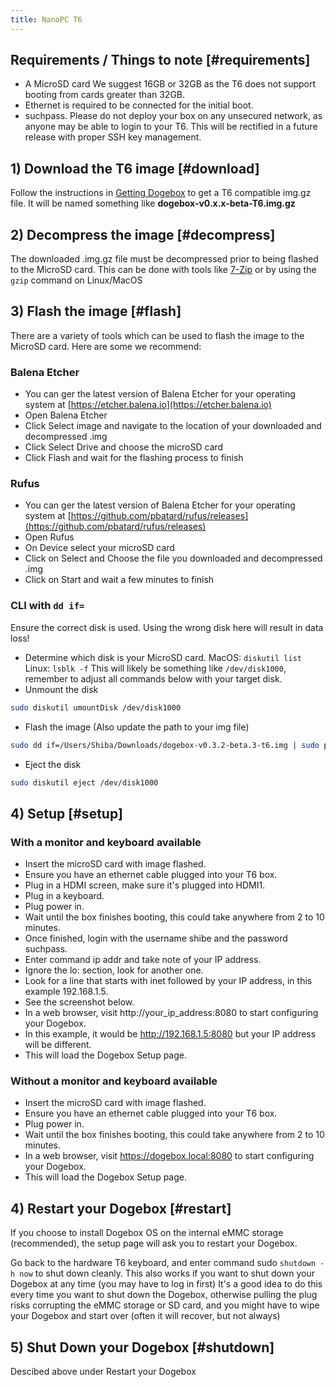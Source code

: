 ```yaml
---
title: NanoPC T6
---
```


## Requirements / Things to note [#requirements]

- A MicroSD card
We suggest 16GB or 32GB as the T6 does not support booting from cards greater than 32GB.
- Ethernet is required to be connected for the initial boot.
-  suchpass. Please do not deploy your box on any unsecured network, as anyone may be able to login to your T6. This will be rectified in a future release with proper SSH key management.

## 1) Download the T6 image [#download]
Follow the instructions in [Getting Dogebox](/docs/usage/getting-dogebox) to get a T6 compatible img.gz file.
It will be named something like   **dogebox-v0.x.x-beta-T6.img.gz**

## 2) Decompress the image [#decompress]
The downloaded .img.gz file must be decompressed prior to being flashed to the MicroSD card. This can be done with tools like [7-Zip](https://www.7-zip.org) or by using the `gzip` command on Linux/MacOS

## 3) Flash the image [#flash]
There are a variety of tools which can be used to flash the image to the MicroSD card. Here are some we recommend:
### Balena Etcher
- You can ger the latest version of Balena Etcher for your operating system at [https://etcher.balena.io](https://etcher.balena.io)
- Open Balena Etcher
- Click Select image and navigate to the location of your downloaded and decompressed .img
- Click Select Drive and choose the microSD card
- Click Flash and wait for the flashing process to finish

### Rufus
- You can ger the latest version of Balena Etcher for your operating system at [https://github.com/pbatard/rufus/releases](https://github.com/pbatard/rufus/releases)
- Open Rufus
- On Device select your microSD card
- Click on Select and Choose the file you downloaded and decompressed .img
- Click on Start and wait a few minutes to finish

### CLI with `dd if=`
<Callout type="warn">
Ensure the correct disk is used. Using the wrong disk here will result in data loss!
</Callout>

- Determine which disk is your MicroSD card.
MacOS: `diskutil list`
Linux: `lsblk -f`
This will likely be something like `/dev/disk1000`, remember to adjust all commands below with your target disk.
- Unmount the disk
```bash
sudo diskutil umountDisk /dev/disk1000
```
- Flash the image (Also update the path to your img file)
```bash
sudo dd if=/Users/Shiba/Downloads/dogebox-v0.3.2-beta.3-t6.img | sudo pv | sudo dd of=/dev/rdisk1000 bs=16m
```
- Eject the disk
```bash
sudo diskutil eject /dev/disk1000
```
## 4) Setup [#setup]
### With a monitor and keyboard available

- Insert the microSD card with image flashed.
- Ensure you have an ethernet cable plugged into your T6 box.
- Plug in a HDMI screen, make sure it's plugged into HDMI1.
- Plug in a keyboard.
- Plug power in.
- Wait until the box finishes booting, this could take anywhere from 2 to 10 minutes.
- Once finished, login with the username shibe and the password suchpass.
- Enter command ip addr and take note of your IP address.
- Ignore the lo: <LOOPBACK> section, look for another one.
- Look for a line that starts with inet followed by your IP address, in this example 192.168.1.5.
- See the screenshot below.
- In a web browser, visit http://your_ip_address:8080 to start configuring your Dogebox.
- In this example, it would be http://192.168.1.5:8080 but your IP address will be different.
- This will load the Dogebox Setup page.

### Without a monitor and keyboard available
- Insert the microSD card with image flashed.
- Ensure you have an ethernet cable plugged into your T6 box.
- Plug power in.
- Wait until the box finishes booting, this could take anywhere from 2 to 10 minutes.
- In a web browser, visit https://dogebox.local:8080 to start configuring your Dogebox.
- This will load the Dogebox Setup page.

## 4) Restart your Dogebox [#restart]
If you choose to install Dogebox OS on the internal eMMC storage (recommended), the setup page will ask you to restart your Dogebox.

Go back to the hardware T6 keyboard, and enter command sudo `shutdown -h now` to shut down cleanly.
This also works if you want to shut down your Dogebox at any time (you may have to log in first)
It's a good idea to do this every time you want to shut down the Dogebox, otherwise pulling the plug risks corrupting the eMMC storage or SD card, and you might have to wipe your Dogebox and start over (often it will recover, but not always)

## 5) Shut Down your Dogebox [#shutdown]
Descibed above under Restart your Dogebox